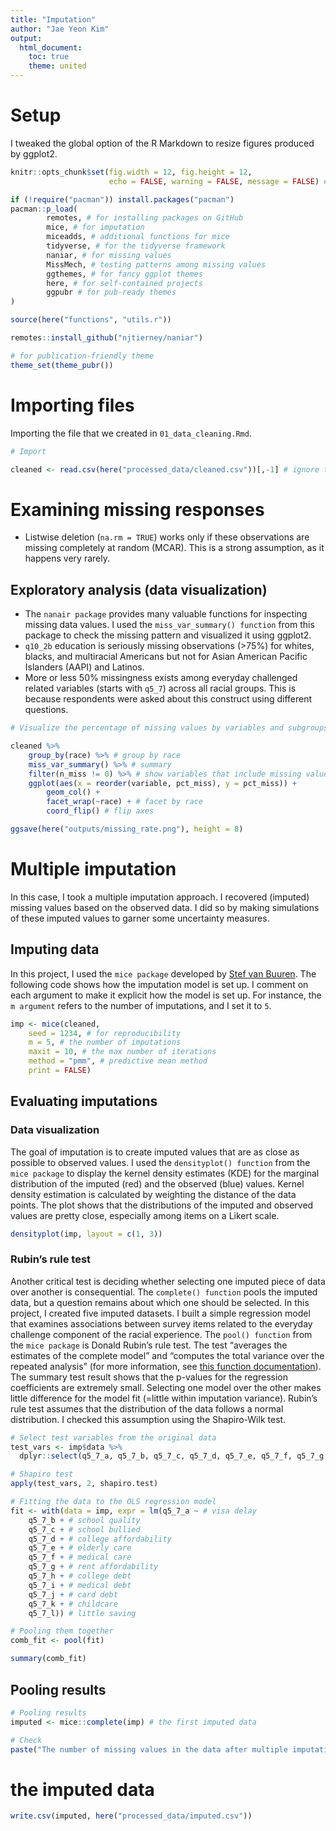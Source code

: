 ```yaml
---
title: "Imputation"
author: "Jae Yeon Kim"
output:
  html_document: 
    toc: true
    theme: united
---
```


# Setup 

I tweaked the global option of the R Markdown to resize figures produced by ggplot2.

```r
knitr::opts_chunk$set(fig.width = 12, fig.height = 12, 
                      echo = FALSE, warning = FALSE, message = FALSE) # global setting for enlarging image size
```

```r
if (!require("pacman")) install.packages("pacman")
pacman::p_load(
        remotes, # for installing packages on GitHub 
        mice, # for imputation
        miceadds, # additional functions for mice
        tidyverse, # for the tidyverse framework 
        naniar, # for missing values 
        MissMech, # testing patterns among missing values 
        ggthemes, # for fancy ggplot themes
        here, # for self-contained projects
        ggpubr # for pub-ready themes 
)

source(here("functions", "utils.r"))

remotes::install_github("njtierney/naniar")

# for publication-friendly theme 
theme_set(theme_pubr())
```

# Importing files 

Importing the file that we created in `01_data_cleaning.Rmd`.

```r
# Import 

cleaned <- read.csv(here("processed_data/cleaned.csv"))[,-1] # ignore the first column (=row numbers)
```

# Examining missing responses

- Listwise deletion (`na.rm = TRUE`) works only if these observations are missing completely at random (MCAR). This is a strong assumption, as it happens very rarely. 

## Exploratory analysis (data visualization)

- The `nanair package` provides many valuable functions for inspecting missing data values. I used the `miss_var_summary() function` from this package to check the missing pattern and visualized it using ggplot2. 
- `q10_2b` education is seriously missing observations (>75%) for whites, blacks, and multiracial Americans but not for Asian American Pacific Islanders (AAPI) and Latinos. 
- More or less 50% missingness exists among everyday challenged related variables (starts with `q5_7`) across all racial groups. This is because respondents were asked about this construct using different questions.

```r
# Visualize the percentage of missing values by variables and subgroups 

cleaned %>%
    group_by(race) %>% # group by race
    miss_var_summary() %>% # summary 
    filter(n_miss != 0) %>% # show variables that include missing values
    ggplot(aes(x = reorder(variable, pct_miss), y = pct_miss)) +
        geom_col() +
        facet_wrap(~race) + # facet by race 
        coord_flip() # flip axes 

ggsave(here("outputs/missing_rate.png"), height = 8)
```

# Multiple imputation 

In this case, I took a multiple imputation approach. I recovered (imputed) missing values based on the observed data. I did so by making simulations of these imputed values to garner some uncertainty measures.

## Imputing data 

In this project, I used the `mice package` developed by [Stef van Buuren](https://stefvanbuuren.name/).  The following code shows how the imputation model is set up. I comment on each argument to make it explicit how the model is set up. For instance, the `m argument` refers to the number of imputations, and I set it to `5`.

```r
imp <- mice(cleaned,
    seed = 1234, # for reproducibility
    m = 5, # the number of imputations
    maxit = 10, # the max number of iterations 
    method = "pmm", # predictive mean method
    print = FALSE) 
```

## Evaluating imputations

### Data visualization 

The goal of imputation is to create imputed values that are as close as possible to observed values. I used the `densityplot() function` from the `mice package` to display the kernel density estimates (KDE) for the marginal distribution of the imputed (red) and the observed (blue) values. Kernel density estimation is calculated by weighting the distance of the data points. The plot shows that the distributions of the imputed and observed values are pretty close, especially among items on a Likert scale. 

```r
densityplot(imp, layout = c(1, 3))
```

### Rubin's rule test 

Another critical test is deciding whether selecting one imputed piece of data over another is consequential. The `complete() function` pools the imputed data, but a question remains about which one should be selected. In this project, I created five imputed datasets. I built a simple regression model that examines associations between survey items related to the everyday challenge component of the racial experience. The `pool() function` from the `mice package` is Donald Rubin’s rule test. The test “averages the estimates of the complete model” and “computes the total variance over the repeated analysis” (for more information, see [this function documentation](https://rdrr.io/cran/mice/man/pool.html)). The summary test result shows that the p-values for the regression coefficients are extremely small. Selecting one model over the other makes little difference for the model fit (=little within imputation variance). Rubin’s rule test assumes that the distribution of the data follows a normal distribution. I checked this assumption using the Shapiro-Wilk test.  

```r
# Select test variables from the original data 
test_vars <- imp$data %>%
  dplyr::select(q5_7_a, q5_7_b, q5_7_c, q5_7_d, q5_7_e, q5_7_f, q5_7_g, q5_7_h, q5_7_i, q5_7_j, q5_7_k, q5_7_l)

# Shapiro test 
apply(test_vars, 2, shapiro.test)

# Fitting the data to the OLS regression model
fit <- with(data = imp, expr = lm(q5_7_a ~ # visa delay 
    q5_7_b + # school quality 
    q5_7_c + # school bullied 
    q5_7_d + # college affordability 
    q5_7_e + # elderly care 
    q5_7_f + # medical care
    q5_7_g + # rent affordability 
    q5_7_h + # college debt
    q5_7_i + # medical debt 
    q5_7_j + # card debt
    q5_7_k + # childcare 
    q5_7_l)) # little saving  
```

```r
# Pooling them together
comb_fit <- pool(fit)

summary(comb_fit)
```

## Pooling results

```r
# Pooling results 
imputed <- mice::complete(imp) # the first imputed data

# Check 
paste("The number of missing values in the data after multiple imputation is", sum(is.na(imputed)))
```

# the imputed data

```r
write.csv(imputed, here("processed_data/imputed.csv"))
```
